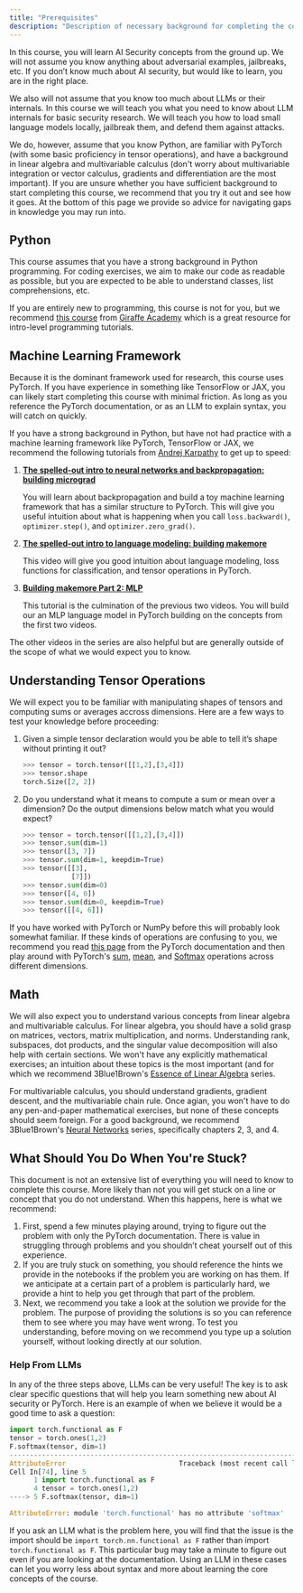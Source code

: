 ```yaml
---
title: "Prerequisites"
description: "Description of necessary background for completing the course"
---
```


In this course, you will learn AI Security concepts from the ground up. We will not assume you know anything about adversarial examples, jailbreaks, etc. If you don’t know much about AI security, but would like to learn, you are in the right place.

We also will not assume that you know too much about LLMs or their internals. In this course we will teach you what you need to know about LLM internals for basic security research. We will teach you how to load small language models locally, jailbreak them, and defend them against attacks.

We do, however, assume that you know Python, are familiar with PyTorch (with some basic proficiency in tensor operations), and have a background in linear algebra and multivariable calculus (don't worry about multivariable integration or vector calculus, gradients and differentiation are the most important). If you are unsure whether you have sufficient background to start completing this course, we recommend that you try it out and see how it goes. At the bottom of this page we provide so advice for navigating gaps in knowledge you may run into.

## Python

This course assumes that you have a strong background in Python programming. For coding exercises, we aim to make our code as readable as possible, but you are expected to be able to understand classes, list comprehensions, etc.

If you are entirely new to programming, this course is not for you, but we recommend [this course](https://www.youtube.com/playlist?list=PLLAZ4kZ9dFpMMs5lskzBApYXn0bl7emsW) from [Giraffe Academy](https://www.youtube.com/@GiraffeAcademy) which is a great resource for intro-level programming tutorials.

## Machine Learning Framework

Because it is the dominant framework used for research, this course uses PyTorch. If you have experience in something like TensorFlow or JAX, you can likely start completing this course with minimal friction. As long as you reference the PyTorch documentation, or as an LLM to explain syntax, you will catch on quickly.

If you have a strong background in Python, but have not had practice with a machine learning framework like PyTorch, TensorFlow or JAX, we recommend the following tutorials from <a href="https://en.wikipedia.org/wiki/Andrej_Karpathy">Andrej Karpathy</a> to get up to speed:

1. <b>
     <a href="https://www.youtube.com/watch?v=VMj-3S1tku0">
       The spelled-out intro to neural networks and backpropagation: building micrograd
     </a>
   </b>

   You will learn about backpropagation and build a toy machine learning framework that has a similar structure to PyTorch. This will give you useful intuition about what is happening when you call `loss.backward()`, `optimizer.step()`, and `optimizer.zero_grad()`.

2. <b>
     <a href="https://www.youtube.com/watch?v=PaCmpygFfXo">
       The spelled-out intro to language modeling: building makemore
     </a>
   </b>

   This video will give you good intuition about language modeling, loss functions for classification, and tensor operations in PyTorch.

3. <b>
     <a href="https://www.youtube.com/watch?v=TCH_1BHY58I">Building makemore Part 2: MLP</a>
   </b>

   This tutorial is the culmination of the previous two videos. You will build our an MLP language model in PyTorch building on the concepts from the first two videos.

The other videos in the series are also helpful but are generally outside of the scope of what we would expect you to know.

## Understanding Tensor Operations

We will expect you to be familiar with manipulating shapes of tensors and computing sums or averages accross dimensions. Here are a few ways to test your knowledge before proceeding:

1. Given a simple tensor declaration would you be able to tell it’s shape without printing it out?

   ```python
   >>> tensor = torch.tensor([[1,2],[3,4]])
   >>> tensor.shape
   torch.Size([2, 2])
   ```

2. Do you understand what it means to compute a sum or mean over a dimension? Do the output dimensions below match what you would expect?

   ```python
   >>> tensor = torch.tensor([[1,2],[3,4]])
   >>> tensor.sum(dim=1)
   >>> tensor([3, 7])
   >>> tensor.sum(dim=1, keepdim=True)
   >>> tensor([[3],
               [7]])
   >>> tensor.sum(dim=0)
   >>> tensor([4, 6])
   >>> tensor.sum(dim=0, keepdim=True)
   >>> tensor([[4, 6]])
   ```

If you have worked with PyTorch or NumPy before this will probably look somewhat familiar. If these kinds of operations are confusing to you, we recommend you read [this page](https://docs.pytorch.org/tutorials/beginner/introyt/tensors_deeper_tutorial.html) from the PyTorch documentation and then play around with PyTorch's [sum](https://docs.pytorch.org/docs/stable/generated/torch.Tensor.sum.html), [mean](https://docs.pytorch.org/docs/stable/generated/torch.Tensor.mean.html), and [Softmax](https://docs.pytorch.org/docs/stable/generated/torch.nn.functional.softmax.html) operations across different dimensions.

## Math

We will also expect you to understand various concepts from linear algebra and multivariable calculus. For linear algebra, you should have a solid grasp on matrices, vectors, matrix multiplication, and norms. Understanding rank, subspaces, dot products, and the singular value decomposition will also help with certain sections. We won't have any explicitly mathematical exercises; an intuition about these topics is the most important (and for which we recommend 3Blue1Brown's [Essence of Linear Algebra](https://www.youtube.com/playlist?list=PLZHQObOWTQDPD3MizzM2xVFitgF8hE_ab) series.

For multivariable calculus, you should understand gradients, gradient descent, and the multivariable chain rule. Once agian, you won't have to do any pen-and-paper mathematical exercises, but none of these concepts should seem foreign. For a good background, we recommend 3Blue1Brown's [Neural Networks](https://www.youtube.com/playlist?list=PLZHQObOWTQDNU6R1_67000Dx_ZCJB-3pi) series, specifically chapters 2, 3, and 4.

## What Should You Do When You're Stuck?

This document is not an extensive list of everything you will need to know to complete this course. More likely than not you will get stuck on a line or concept that you do not understand. When this happens, here is what we recommend:

1. First, spend a few minutes playing around, trying to figure out the problem with only the PyTorch documentation. There is value in struggling through problems and you shouldn’t cheat yourself out of this experience.
2. If you are truly stuck on something, you should reference the hints we provide in the notebooks if the problem you are working on has them. If we anticipate at a certain part of a problem is particularly hard, we provide a hint to help you get through that part of the problem.
3. Next, we recommend you take a look at the solution we provide for the problem. The purpose of providing the solutions is so you can reference them to see where you may have went wrong. To test you understanding, before moving on we recommend you type up a solution yourself, without looking directly at our solution.

### Help From LLMs

In any of the three steps above, LLMs can be very useful! The key is to ask clear specific questions that will help you learn something new about AI security or PyTorch. Here is an example of when we believe it would be a good time to ask a question:

```python
import torch.functional as F
tensor = torch.ones(1,2)
F.softmax(tensor, dim=1)
---------------------------------------------------------------------------
AttributeError                            Traceback (most recent call last)
Cell In[74], line 5
      1 import torch.functional as F
      4 tensor = torch.ones(1,2)
----> 5 F.softmax(tensor, dim=1)

AttributeError: module 'torch.functional' has no attribute 'softmax'
```

If you ask an LLM what is the problem here, you will find that the issue is the import should be `import torch.nn.functional as F` rather than import `torch.functional as F`. This particular bug may take a minute to figure out even if you are looking at the documentation. Using an LLM in these cases can let you worry less about syntax and more about learning the core concepts of the course.
